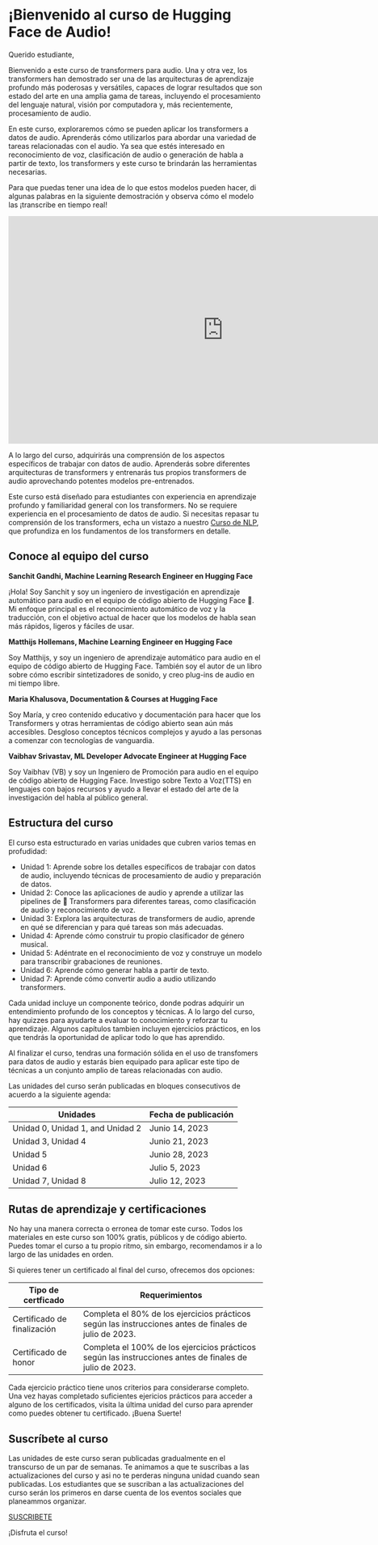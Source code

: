 # ¡Bienvenido al curso de Hugging Face de Audio!

Querido estudiante,

Bienvenido a este curso de transformers para audio. Una y otra vez, los transformers han demostrado ser una de las arquitecturas
 de aprendizaje profundo más poderosas y versátiles, capaces de lograr resultados que son estado del arte en una amplia gama de tareas,
incluyendo el procesamiento del lenguaje natural, visión por computadora y, más recientemente, procesamiento de audio.

En este curso, exploraremos cómo se pueden aplicar los transformers a datos de audio. Aprenderás cómo utilizarlos para abordar una variedad 
de tareas relacionadas con el audio. Ya sea que estés interesado en reconocimiento de voz, clasificación de audio o generación de habla a partir 
de texto, los transformers y este curso te brindarán las herramientas necesarias.

Para que puedas tener una idea de lo que estos modelos pueden hacer, di algunas palabras en la siguiente demostración y observa
 cómo el modelo las ¡transcribe en tiempo real!

<iframe
	src="https://openai-whisper.hf.space"
	frameborder="0"
	width="850"
	height="450">
</iframe>

A lo largo del curso, adquirirás una comprensión de los aspectos específicos de trabajar con datos de audio.
 Aprenderás sobre diferentes arquitecturas de transformers y entrenarás tus propios transformers de audio aprovechando potentes 
 modelos pre-entrenados.

Este curso está diseñado para estudiantes con experiencia en aprendizaje profundo y familiaridad general con los transformers.
No se requiere experiencia en el procesamiento de datos de audio. Si necesitas repasar tu comprensión de los transformers,
echa un vistazo a nuestro [Curso de NLP](https://huggingface.co/course/chapter1/1), que profundiza en los fundamentos de los transformers
en detalle.

## Conoce al equipo del curso

**Sanchit Gandhi, Machine Learning Research Engineer en Hugging Face**

¡Hola! Soy Sanchit y soy un ingeniero de investigación en aprendizaje automático para audio en el equipo de código abierto de Hugging Face 🤗.
Mi enfoque principal es el reconocimiento automático de voz y la traducción, con el objetivo actual de hacer que los modelos de habla sean
 más rápidos, ligeros y fáciles de usar.

**Matthijs Hollemans, Machine Learning Engineer en Hugging Face**

Soy Matthijs, y soy un ingeniero de aprendizaje automático para audio en el equipo de código abierto de Hugging Face. También soy el autor 
de un libro sobre cómo escribir sintetizadores de sonido, y creo plug-ins de audio en mi tiempo libre.


**Maria Khalusova, Documentation & Courses at Hugging Face**

Soy María, y creo contenido educativo y documentación para hacer que los Transformers y otras herramientas de código abierto sean aún más 
accesibles. Desgloso conceptos técnicos complejos y ayudo a las personas a comenzar con tecnologías de vanguardia.

**Vaibhav Srivastav, ML Developer Advocate Engineer at Hugging Face**

Soy Vaibhav (VB) y soy un Ingeniero de Promoción para audio en el equipo de código abierto de Hugging Face.
 Investigo sobre Texto a Voz(TTS) en lenguajes con bajos recursos y ayudo a llevar el estado del arte de la investigación del habla al público general.

## Estructura del curso

El curso esta estructurado en varias unidades que cubren varios temas en profudidad:

* Unidad 1: Aprende sobre los detalles específicos de trabajar con datos de audio, incluyendo técnicas de procesamiento de audio y preparación de datos.
* Unidad 2: Conoce las aplicaciones de audio y aprende a utilizar las pipelines de 🤗 Transformers para diferentes tareas, como
 clasificación de audio y reconocimiento de voz.
* Unidad 3: Explora las arquitecturas de transformers de audio, aprende en qué se diferencian y para qué tareas son más adecuadas.
* Unidad 4: Aprende cómo construir tu propio clasificador de género musical.
* Unidad 5: Adéntrate en el reconocimiento de voz y construye un modelo para transcribir grabaciones de reuniones.
* Unidad 6: Aprende cómo generar habla a partir de texto.
* Unidad 7: Aprende cómo convertir audio a audio utilizando transformers.

Cada unidad incluye un componente teórico, donde podras adquirir un entendimiento profundo de los conceptos y técnicas.
A lo largo del curso, hay quizzes para ayudarte a evaluar to conocimiento y reforzar tu aprendizaje.
Algunos capítulos tambien incluyen ejercicios prácticos, en los que tendrás la oportunidad de aplicar todo lo que has aprendido.

Al finalizar el curso, tendras una formación sólida en el uso de transfomers para datos de audio y estarás bien 
equipado para aplicar este tipo de técnicas a un conjunto amplio de tareas relacionadas con audio.

Las unidades del curso serán publicadas en bloques consecutivos de acuerdo a la siguiente agenda:

| Unidades   | Fecha de publicación |
|---|-----------------|
| Unidad 0, Unidad 1, and Unidad 2  | Junio 14, 2023   |
| Unidad 3, Unidad 4  | Junio 21, 2023   |
| Unidad 5  | Junio 28, 2023   |
| Unidad 6  | Julio 5, 2023    |
| Unidad 7, Unidad 8  | Julio 12, 2023   |

[//]: # (| Unidad de Bonus  | TBD             |)

## Rutas de aprendizaje y certificaciones

No hay una manera correcta o erronea de tomar este curso. Todos los materiales en este curso son 100% gratis, públicos y de código abierto.
Puedes tomar el curso a tu propio ritmo, sin embargo, recomendamos ir a lo largo de las unidades en orden.

Si quieres tener un certificado al final del curso, ofrecemos dos opciones:


| Tipo de certficado   | Requerimientos                                                                                   |
|---|------------------------------------------------------------------------------------------------|
| Certificado de finalización  | Completa el 80% de los ejercicios prácticos según las instrucciones antes de finales de julio de 2023.  |
| Certificado de honor  | Completa el 100% de los ejercicios prácticos según las instrucciones antes de finales de julio de 2023. |

Cada ejercicio práctico tiene unos criterios para considerarse completo. Una vez hayas completado suficientes ejericios prácticos 
para acceder a alguno de los certificados, visita la última unidad del curso para aprender como puedes obtener tu certificado. ¡Buena Suerte!

## Suscríbete al curso

Las unidades de este curso seran publicadas gradualmente en el transcurso de un par de semanas. Te animamos a que te suscribas
a las actualizaciones del curso y asi no te perderas ninguna unidad cuando sean publicadas. Los estudiantes que se suscriban a
las actualizaciones del curso serán los primeros en darse cuenta de los eventos sociales que planeammos organizar.

[SUSCRIBETE](http://eepurl.com/insvcI)

¡Disfruta el curso!
